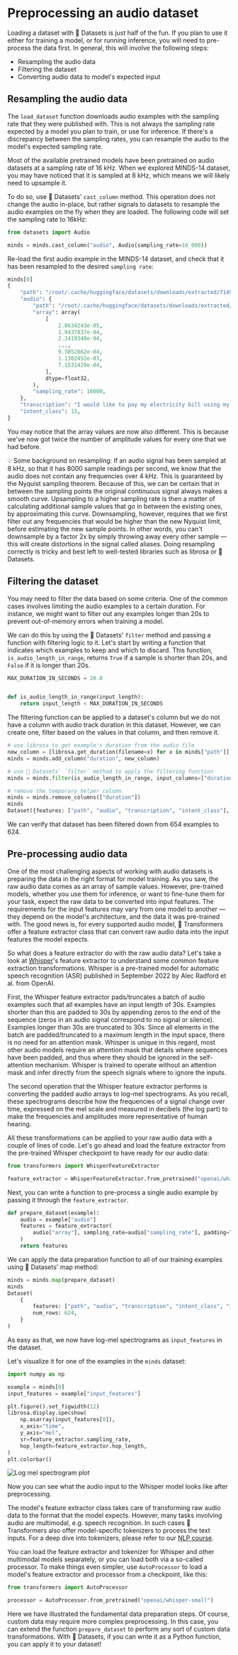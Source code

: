 # Preprocessing an audio dataset

Loading a dataset with 🤗 Datasets is just half of the fun. If you plan to use it either for training a model, or for running
inference, you will need to pre-process the data first. In general, this will involve the following steps:

* Resampling the audio data
* Filtering the dataset
* Converting audio data to model's expected input

## Resampling the audio data

The `load_dataset` function downloads audio examples with the sampling rate that they were published with. This is not
always the sampling rate expected by a model you plan to train, or use for inference. If there's a discrepancy between
the sampling rates, you can resample the audio to the model's expected sampling rate.

Most of the available pretrained models have been pretrained on audio datasets at a sampling rate of 16 kHz.
When we explored MINDS-14 dataset, you may have noticed that it is sampled at 8 kHz, which means we will likely need
to upsample it.

To do so, use 🤗 Datasets' `cast_column` method. This operation does not change the audio in-place, but rather signals
to datasets to resample the audio examples on the fly when they are loaded. The following code will set the sampling
rate to 16kHz:

```py
from datasets import Audio

minds = minds.cast_column("audio", Audio(sampling_rate=16_000))
```

Re-load the first audio example in the MINDS-14 dataset, and check that it has been resampled to the desired `sampling rate`:

```py
minds[0]
{
    "path": "/root/.cache/huggingface/datasets/downloads/extracted/f14948e0e84be638dd7943ac36518a4cf3324e8b7aa331c5ab11541518e9368c/en-AU~PAY_BILL/response_4.wav",
    "audio": {
        "path": "/root/.cache/huggingface/datasets/downloads/extracted/f14948e0e84be638dd7943ac36518a4cf3324e8b7aa331c5ab11541518e9368c/en-AU~PAY_BILL/response_4.wav",
        "array": array(
            [
                2.0634243e-05,
                1.9437837e-04,
                2.2419340e-04,
                ...,
                9.3852862e-04,
                1.1302452e-03,
                7.1531429e-04,
            ],
            dtype=float32,
        ),
        "sampling_rate": 16000,
    },
    "transcription": "I would like to pay my electricity bill using my card can you please assist",
    "intent_class": 13,
}
```

You may notice that the array values are now also different. This is because we've now got twice the number of amplitude values for
every one that we had before.

<Tip>
💡 Some background on resampling: If an audio signal has been sampled at 8 kHz, so that it has 8000 sample readings per
second, we know that the audio does not contain any frequencies over 4 kHz. This is guaranteed by the Nyquist sampling
theorem. Because of this, we can be certain that in between the sampling points the original continuous signal always
makes a smooth curve. Upsampling to a higher sampling rate is then a matter of calculating additional sample values that go in between
the existing ones, by approximating this curve. Downsampling, however, requires that we first filter out any frequencies
that would be higher than the new Nyquist limit, before estimating the new sample points. In other words, you can't
downsample by a factor 2x by simply throwing away every other sample — this will create distortions in the signal called
aliases. Doing resampling correctly is tricky and best left to well-tested libraries such as librosa or 🤗 Datasets.
</Tip>

## Filtering the dataset

You may need to filter the data based on some criteria. One of the common cases involves limiting the audio examples to a
certain duration. For instance, we might want to filter out any examples longer than 20s to prevent out-of-memory errors
when training a model.

We can do this by using the  🤗 Datasets' `filter` method and passing a function with filtering logic to it. Let's start by writing a
function that indicates which examples to keep and which to discard. This function, `is_audio_length_in_range`,
returns `True` if a sample is shorter than 20s, and `False` if it is longer than 20s.

```py
MAX_DURATION_IN_SECONDS = 20.0


def is_audio_length_in_range(input_length):
    return input_length < MAX_DURATION_IN_SECONDS
```

The filtering function can be applied to a dataset's column but we do not have a column with audio track duration in this
dataset. However, we can create one, filter based on the values in that column, and then remove it.

```py
# use librosa to get example's duration from the audio file
new_column = [librosa.get_duration(filename=x) for x in minds["path"]]
minds = minds.add_column("duration", new_column)

# use 🤗 Datasets' `filter` method to apply the filtering function
minds = minds.filter(is_audio_length_in_range, input_columns=["duration"])

# remove the temporary helper column
minds = minds.remove_columns(["duration"])
minds
Dataset({features: ["path", "audio", "transcription", "intent_class"], num_rows: 624})
```

We can verify that dataset has been filtered down from 654 examples to 624.

## Pre-processing audio data

One of the most challenging aspects of working with audio datasets is preparing the data in the right format for model
training. As you saw, the raw audio data comes as an array of sample values. However, pre-trained models, whether you use them
for inference, or want to fine-tune them for your task, expect the raw data to be converted into input features. The
requirements for the input features may vary from one model to another — they depend on the model's architecture, and the data it was
pre-trained with. The good news is, for every supported audio model, 🤗 Transformers offer a feature extractor class
that can convert raw audio data into the input features the model expects.

So what does a feature extractor do with the raw audio data? Let's take a look at [Whisper](https://cdn.openai.com/papers/whisper.pdf)'s
feature extractor to understand some common feature extraction transformations. Whisper is a pre-trained model for
automatic speech recognition (ASR) published in September 2022 by Alec Radford et al. from OpenAI.

First, the Whisper feature extractor pads/truncates a batch of audio examples such that all
examples have an input length of 30s. Examples shorter than this are padded to 30s by appending zeros to the end of the
sequence (zeros in an audio signal correspond to no signal or silence). Examples longer than 30s are truncated to 30s.
Since all elements in the batch are padded/truncated to a maximum length in the input space, there is no need for an attention
mask. Whisper is unique in this regard, most other audio models require an attention mask that details
where sequences have been padded, and thus where they should be ignored in the self-attention mechanism. Whisper is
trained to operate without an attention mask and infer directly from the speech signals where to ignore the inputs.

The second operation that the Whisper feature extractor performs is converting the padded audio arrays to log-mel spectrograms.
As you recall, these spectrograms describe how the frequencies of a signal change over time, expressed on the mel scale
and measured in decibels (the log part) to make the frequencies and amplitudes more representative of human hearing.

All these transformations can be applied to your raw audio data with a couple of lines of code. Let's go ahead and load
the feature extractor from the pre-trained Whisper checkpoint to have ready for our audio data:

```py
from transformers import WhisperFeatureExtractor

feature_extractor = WhisperFeatureExtractor.from_pretrained("openai/whisper-small")
```

Next, you can write a function to pre-process a single audio example by passing it through the `feature_extractor`.

```py
def prepare_dataset(example):
    audio = example["audio"]
    features = feature_extractor(
        audio["array"], sampling_rate=audio["sampling_rate"], padding=True
    )
    return features
```

We can apply the data preparation function to all of our training examples using 🤗 Datasets' map method:

```py
minds = minds.map(prepare_dataset)
minds
Dataset(
    {
        features: ["path", "audio", "transcription", "intent_class", "input_features"],
        num_rows: 624,
    }
)
```

As easy as that, we now have log-mel spectrograms as `input_features` in the dataset.

Let's visualize it for one of the examples in the `minds` dataset:

```py
import numpy as np

example = minds[0]
input_features = example["input_features"]

plt.figure().set_figwidth(12)
librosa.display.specshow(
    np.asarray(input_features[0]),
    x_axis="time",
    y_axis="mel",
    sr=feature_extractor.sampling_rate,
    hop_length=feature_extractor.hop_length,
)
plt.colorbar()
```

<div class="flex justify-center">
    <img src="https://huggingface.co/datasets/huggingface-course/audio-course-images/resolve/main/log_mel_whisper.png" alt="Log mel spectrogram plot">
</div>

Now you can see what the audio input to the Whisper model looks like after preprocessing.

The model's feature extractor class takes care of transforming raw audio data to the format that the model expects. However,
many tasks involving audio are multimodal, e.g. speech recognition. In such cases 🤗 Transformers also offer model-specific
tokenizers to process the text inputs. For a deep dive into tokenizers, please refer to our [NLP course](https://huggingface.co/course/chapter2/4).

You can load the feature extractor and tokenizer for Whisper and other multimodal models separately, or you can load both via
a so-called processor. To make things even simpler, use `AutoProcessor` to load a model's feature extractor and processor from a
checkpoint, like this:

```py
from transformers import AutoProcessor

processor = AutoProcessor.from_pretrained("openai/whisper-small")
```

Here we have illustrated the fundamental data preparation steps. Of course, custom data may require more complex preprocessing.
In this case, you can extend the function `prepare_dataset` to perform any sort of custom data transformations. With 🤗 Datasets,
if you can write it as a Python function, you can apply it to your dataset!